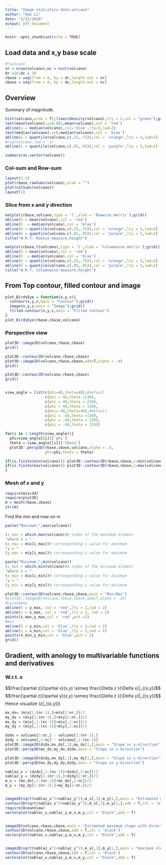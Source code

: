 ---
title: "Image statistics data-volcano"
author: "Hao Li"
date: "3/21/2020"
output: pdf_document
---

```{r setup, include=FALSE}
knitr::opts_chunk$set(echo = TRUE)
```

## Load data and x,y base scale

```{r xyBaseScale}
#?volcano
nr = nrow(volcano);nc = ncol(volcano)
dr =10;dc = 10
rbase = seq(from = 0, by = dr,length.out = nr)
cbase = seq(from = 0, by = dc,length.out = nc)

```



## Overview

Summary of magnitude.

```{r summaryMagnitude}
hist(volcano,prob = T);lines(density(volcano),lty = 2,col = "green");grid();abline(v=mean(volcano),col = 'red',lty=2,lwd=2)
text(mean(volcano),y=0.002,mean(volcano),col = 'red')
abline(v = median(volcano),col='blue',lty=3,lwd=2)
text(median(volcano),y=0,median(volcano),col = 'blue')
abline(v = quantile(volcano,c(.25,.75)),col = 'orange',lty = 4,lwd=2)
#rug(volcano,lwd = .1)
abline(v = quantile(volcano,c(.05,.95)),col = 'purple',lty = 5,lwd=2)                       

summary(as.vector(volcano))
```

### Col-sum and Row-sum
```{r colSumRowSum}
layout(1:2)
plot(rbase,rowSums(volcano),xlab = "")
plot(colSums(volcano))
layout(1)
```


### Slice from x and y direction

```{r xySlice,echo = FALSE}
matplot(rbase,volcano,type = 'l',xlab = 'Rowwise metric');grid()
abline(h = mean(volcano),col = 'red')
abline(h  = median(volcano),col = 'blue')
abline(h = quantile(volcano,c(.25,.75)),col = 'orange',lty = 4,lwd=2)
abline(h = quantile(volcano,c(.05,.95)),col = 'purple',lty = 5,lwd=2)
title("W.R.T. Rowise measure,height")

matplot(cbase,t(volcano),type = 'l',xlab = 'Columnwise metric');grid()
abline(h = mean(volcano),col = 'red')
abline(h  = median(volcano),col = 'blue')
abline(h = quantile(volcano,c(.25,.75)),col = 'orange',lty = 4,lwd=2)
abline(h = quantile(volcano,c(.05,.95)),col = 'purple',lty = 5,lwd=2)
title("W.R.T. Columnwise measure,height")
```

## From Top contour, filled contour and image

```{r BirdsEye}
plot_BirdsEye = function(x,y,z){
  contour(x,y,z,main = "Contour");grid()
  image(x,y,z,main = "Image");grid()
  filled.contour(x,y,z,main = "Filled Contour")
}
plot_BirdsEye(rbase,cbase,volcano)
```

### Perspective view

```{r}
plot3D::image2D(volcano,rbase,cbase)
grid()

plot3D::contour2D(volcano,rbase,cbase)
plot3D::image2D(volcano,rbase,cbase,add=T,alpha = .4)
grid()

plot3D::contour2D(volcano,rbase,cbase)
grid()


view_angle = list(c(phi=40,theta=40),#default
                  c(phi = 40,theta =130),
                  c(phi = 40,theta = 220),
                  c(phi = 40,theta = 310),
                  c(phi=-40,theta=40),#default
                  c(phi = -40,theta =130),
                  c(phi = -40,theta = 220),
                  c(phi = -40,theta = 310))

for(i in 1:length(view_angle)){
  phi=view_angle[[i]]['phi']
  theta = view_angle[[i]]['theta']
  plot3D::persp3D(rbase,cbase,volcano,alpha = .5,
                  phi=phi,theta = theta)

if(is.finite(min(volcano))) plot3D::contour3D(rbase,cbase,z=min(volcano),colvar = volcano,add = T,phi=phi,theta = theta)
if(is.finite(max(volcano))) plot3D::contour3D(rbase,cbase,z=max(volcano),colvar = volcano,add = T,phi=phi,theta = theta)
}
```

### Mesh of x and y
```{r mesh}
require(misc3d)
require(plot3D)
m = mesh(rbase,cbase)
str(m)
```

Find the min and max on m

```{r whichMinMax}
paste("Maximum:",max(volcano))

(i_max = which.max(volcano))# index of the maximum element
"where x = "
(x_max = m$x[i_max])# corresponding x value for maximum
"y = "
(y_max = m$y[i_max])# corresponding y value for maximum

paste("Minimum:",min(volcano))
(i_min = which.min(volcano))# index of the minimum element
"where x = "
(x_min = m$x[i_min])# corresponding x value for minimum
"y = "
(y_min = m$y[i_min])# corresponding y value for minimum

plot3D::contour2D(volcano,rbase,cbase,main = "Min;Max")
#plot3D::image2D(volcano,rbase,cbase,add=T,alpha = .25)
#Locatemax
abline(h = y_max, col = 'red',lty = 2,lwd = 2)
abline(v = x_max, col = 'red',lty = 2, lwd = 2)
points(x_max,y_max,col = 'red',pch =1)
#min
abline(h = y_min,col = 'blue',lty = 3,lwd = 2)
abline(v = x_min,col = 'blue',lty = 3,lwd = 2)
points(x_min,y_min,col = 'blue',pch = 2)
grid()

```

## Gradient, with anology to multivariable functions and derivatives

### W.r.t. x

$$\frac{\partial z}{\partial x}(x,y) \simeq \frac{\Delta z }{\Delta x}|_{(x,y)}$$
$$\frac{\partial z}{\partial y}(x,y) \simeq \frac{\Delta z }{\Delta y}|_{(x,y)}$$
Hence visualize \(\nabla z|_{(x,y)}\)

```{r dydx}
mx_dx= (m$x[1:(nr-1),]+m$x[2:nr,])/2
my_dx = (m$y[1:(nr-1),]+m$y[2:nr,])/2
mx_dy = (m$x[,1:(nc-1)]+m$x[,2:nc])/2
my_dy = (m$y[,1:(nc-1)]+m$y[,2:nc])/2

dzdx = volcano[2:nr,] - volcano[1:(nr-1),]
dzdy = volcano[,2:nc] - volcano[,1:(nc-1)]
plot3D::image2D(dzdx,mx_dx[,1],my_dx[1,],main = "Slope in x-direction")
plot3D::persp3D(mx_dx,my_dx,dzdx,main = "Slope in x-direction")

plot3D::image2D(dzdy,mx_dy[,1],my_dy[1,],main = "Slope in y-direction")
plot3D::persp3D(mx_dy,my_dy,dzdy,main = "Slope in y-direction")

nablaz_x = (dzdx[,1:(nc-1)]+dzdx[,2:nc])/2
nablaz_y = (dzdy[1:(nr-1),]+dzdy[2:nr,])/2
m_x = (mx_dx[,1:(nc-1)]+mx_dx[,2:nc])/2
m_y = (my_dy[1:(nr-1),]+my_dy[2:nr,])/2


image2D(sqrt(nablaz_x^2+nablaz_y^2),m_x[,1],m_y[1,],main = "Estimated maximum slope with  direction, on magnitude of slope",alpha = .5)
contour2D(sqrt(nablaz_x^2+nablaz_y^2),m_x[,1],m_y[1,],add = T,col = 'black')
require(OceanView)
vectorplot(nablaz_x,nablaz_y,m_x,m_y,col = "black",add = T)


image2D(volcano,rbase,cbase,main = "Estimated maximum slope with direction, on origional",alpha = .5)
contour2D(volcano,rbase,cbase,add = T,col = 'black')
vectorplot(nablaz_x,nablaz_y,m_x,m_y,col = "black",add = T)


image2D(sqrt(nablaz_x^2+nablaz_y^2),m_x[,1],m_y[1,],main = "maximum slope with direction, color-magnitude of slope,contour-origional",alpha = .5)
contour2D(volcano,rbase,cbase,add = T,col = 'black')
vectorplot(nablaz_x,nablaz_y,m_x,m_y,col = "black",add = T)



```

